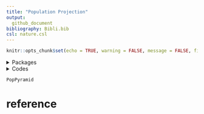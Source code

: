 ```yaml
---
title: "Population Projection"
output:
  github_document
bibliography: Bibli.bib
csl: nature.csl
---
```


```r
knitr::opts_chunk$set(echo = TRUE, warning = FALSE, message = FALSE, fig.align='center')
```

<details>
<summary>Packages</summary>
<p>

```r
want = c("dplyr",
         "readxl",
         "ggpol",
         "devtools",
         "tidyr",
           "AMR")

have = want %in% rownames(installed.packages())

# Install the packages that we miss
if ( any(!have) ) { install.packages( want[!have] ) }

# Load the packages
junk <- lapply(want, library, character.only = T)

# Remove the objects we created
rm(have, want, junk)

install_github('thomasp85/gganimate')
library(gganimate)


```
</details> 

<details>
<summary>Codes</summary>
<p>

# Introduction

Scenario low fecundity 2007 from INSEE 

Champ : France métropolitaine

```r
temp <-  tempfile()
dataURL <- "https://www.insee.fr/fr/statistiques/pyramide/2418122/excel/projpop0760_FECbasESPcentMIGcent.xls"
download.file(dataURL, destfile=temp, mode='wb')

unz(temp, "projpop0760_FECbasESPcentMIGcent.xls")


Pop.1 <- readxl::read_excel(temp, sheet = "populationH", skip = 4, col_names = TRUE)
Pop.2 <- readxl::read_excel(temp, sheet = "populationF", skip = 4, col_names = TRUE)

unlink(temp)

```

```r
Pop.H = Pop.1 %>% 
  rename( age = "Âge au 1er janvier") %>%
  mutate(age = as.numeric(age),
         sexe = "Male") %>%
  filter(age <= 100) %>%
  pivot_longer(!c(age, sexe),names_to = "year",values_to = "Pop" )

Pop.F = Pop.2 %>% 
  rename( age = "Âge au 1er janvier") %>%
  mutate(age = as.numeric(age),
         sexe = "Female") %>%
  filter(age <= 100) %>%
  pivot_longer(!c(age, sexe),names_to = "year",values_to = "Pop" )

Pop.proj = rbind(Pop.H, Pop.F) %>%
  mutate(year = as.numeric(year))

Pop.proj.cat = Pop.proj %>%
  filter(age > 0 ) %>% 
  mutate(age_grp = age_groups(age, 1:20 * 5)) 

PopPyramid <- Pop.proj.cat %>% 
  group_by(sexe, year, age_grp) %>% 
  summarise(Pop = sum(Pop))%>% 
  mutate(Pop = ifelse(sexe == 'Female', as.integer(Pop * -1), as.integer(Pop)),
         sexe = as.factor(sexe),
          age_grp = as.factor(age_grp)) %>% 
 ggplot(aes(x = age_grp,
            y = Pop/1000,
            fill = sexe)) +
 geom_bar(stat = "identity") +
 scale_fill_manual(values = c("#ee7989" ,"#4682b4")) + 
 coord_flip() + 
 facet_share(~ sexe,
             dir = "h",
             scales = "free",
             reverse_num = TRUE)

PopPyramid <-  PopPyramid +
  theme(panel.background = element_blank(),
       panel.border = element_blank(),
          panel.grid.major = element_blank(),
          panel.grid.minor = element_blank(),
       strip.background = element_blank(),
       strip.text.x = element_blank(),
        axis.title.y = element_blank(),
              legend.title = element_blank(),
       axis.text = element_text(size = 14),
        axis.text.x=element_blank(),
        axis.ticks.x=element_blank(),
       legend.key.size = unit(0.75, "cm"),
       legend.text = element_text(size = 15,face = "bold"),
       plot.title = element_text(size = 22,hjust = 0.5,face = "bold"),
       plot.subtitle = element_text(size = 14, hjust = 0.5,face = "bold"),
       axis.title.x = element_text(size = 12,face = "bold"),
       plot.caption = element_text(size = 12, hjust = 0.5,face = "italic",color = "gray"))


PopPyramid <- PopPyramid + 
 labs(
      title = "France Population Projection\nEstimate from 2007 to 2050\n\n{closest_state}",
      subtitle = "\n\nAge Group",
      y = "\n\nPopulation (in thousands)",
      caption = "\n\nData Source: www.insee.fr/fr/statistiques"
     )

PopPyramid <- PopPyramid + 
  transition_states(year,
                    transition_length = 0.25,
                    state_length = 0.25) + 
  enter_fade() +
  exit_fade() + 
  ease_aes('cubic-in-out')
```
</details> 

```r
PopPyramid
```


# reference